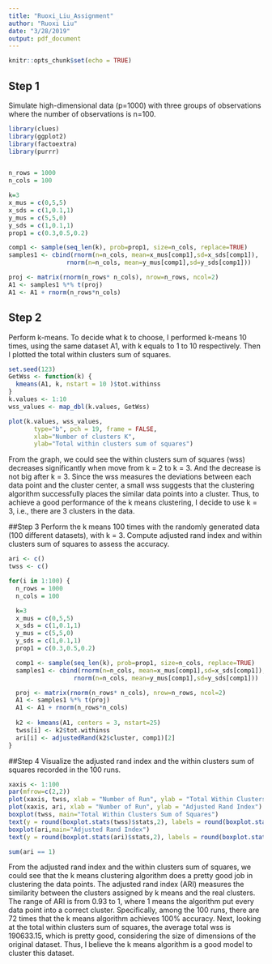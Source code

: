 ```yaml
---
title: "Ruoxi_Liu_Assignment"
author: "Ruoxi Liu"
date: "3/28/2019"
output: pdf_document
---
```


```r
knitr::opts_chunk$set(echo = TRUE)
```

## Step 1
Simulate high-dimensional data (p=1000) with three groups of observations where the number of observations is n=100. 
```r
library(clues)
library(ggplot2)
library(factoextra)
library(purrr)


n_rows = 1000
n_cols = 100

k=3
x_mus = c(0,5,5)
x_sds = c(1,0.1,1)
y_mus = c(5,5,0)
y_sds = c(1,0.1,1)
prop1 = c(0.3,0.5,0.2)

comp1 <- sample(seq_len(k), prob=prop1, size=n_cols, replace=TRUE)
samples1 <- cbind(rnorm(n=n_cols, mean=x_mus[comp1],sd=x_sds[comp1]),
                rnorm(n=n_cols, mean=y_mus[comp1],sd=y_sds[comp1]))

proj <- matrix(rnorm(n_rows* n_cols), nrow=n_rows, ncol=2)
A1 <- samples1 %*% t(proj)
A1 <- A1 + rnorm(n_rows*n_cols)
```
## Step 2
Perform k-means. To decide what k to choose, I performed k-means 10 times, using the same dataset A1, with k equals to 1 to 10 respectively. Then I plotted the total within clusters sum of squares.
```r
set.seed(123)
GetWss <- function(k) {
  kmeans(A1, k, nstart = 10 )$tot.withinss
}
k.values <- 1:10
wss_values <- map_dbl(k.values, GetWss)

plot(k.values, wss_values,
       type="b", pch = 19, frame = FALSE, 
       xlab="Number of clusters K",
       ylab="Total within clusters sum of squares")
```
From the graph, we could see the within clusters sum of squares (wss) decreases significantly when move from k = 2 to k = 3. And the decrease is not big after k = 3. Since the wss measures the deviations between each data point and the cluster center, a small wss suggests that the clustering algorithm successfully places the similar data points into a cluster. Thus, to achieve a good performance of the k means clustering, I decide to use k = 3, i.e., there are 3 clusters in the data.     

##Step 3 
Perform the k means 100 times with the randomly generated data (100 different datasets), with k = 3. Compute adjusted rand index and within clusters sum of squares to assess the accuracy. 
```r
ari <- c()
twss <- c()

for(i in 1:100) {
  n_rows = 1000
  n_cols = 100

  k=3
  x_mus = c(0,5,5)
  x_sds = c(1,0.1,1)
  y_mus = c(5,5,0)
  y_sds = c(1,0.1,1)
  prop1 = c(0.3,0.5,0.2)

  comp1 <- sample(seq_len(k), prob=prop1, size=n_cols, replace=TRUE)
  samples1 <- cbind(rnorm(n=n_cols, mean=x_mus[comp1],sd=x_sds[comp1]),
                  rnorm(n=n_cols, mean=y_mus[comp1],sd=y_sds[comp1]))

  proj <- matrix(rnorm(n_rows* n_cols), nrow=n_rows, ncol=2)
  A1 <- samples1 %*% t(proj)
  A1 <- A1 + rnorm(n_rows*n_cols)
  
  k2 <- kmeans(A1, centers = 3, nstart=25)
  twss[i] <- k2$tot.withinss
  ari[i] <- adjustedRand(k2$cluster, comp1)[2]
}

```
##Step 4
Visualize the adjusted rand index and the within clusters sum of squares recorded in the 100 runs.
```r
xaxis <- 1:100
par(mfrow=c(2,2))
plot(xaxis, twss, xlab = "Number of Run", ylab = "Total Within Clusters Sum of Squares") 
plot(xaxis, ari, xlab = "Number of Run", ylab = "Adjusted Rand Index")
boxplot(twss, main="Total Within Clusters Sum of Squares")
text(y = round(boxplot.stats(twss)$stats,2), labels = round(boxplot.stats(twss)$stats,2), x = 1.4)
boxplot(ari,main="Adjusted Rand Index")
text(y = round(boxplot.stats(ari)$stats,2), labels = round(boxplot.stats(ari)$stats,2), x = 1.3)

sum(ari == 1) 
```
From the adjusted rand index and the within clusters sum of squares, we could see that the k means clustering algorithm does a pretty good job in clustering the data points. The adjusted rand index (ARI) measures the similarity between the clusters assigned by k means and the real clusters. The range of ARI is from 0.93 to 1, where 1 means the algorithm put every data point into a correct cluster. Specifically, among the 100 runs, there are 72 times that the k means algorithm achieves 100% accuracy. Next, looking at the total within clusters sum of squares, the average total wss is 190633.15, which is pretty good, considering the size of dimensions of the original dataset. Thus, I believe the k means algorithm is a good model to cluster this dataset.

